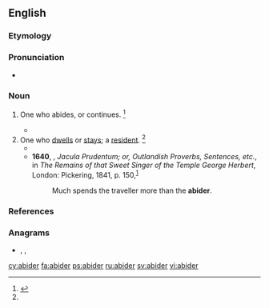 ==English==

===Etymology===
{{suffix|abide|er|id2=agent noun|lang=en}}

===Pronunciation===
* {{a|US}} {{IPA|/əˈbɑɪ.dɚ/|lang=en}}

===Noun===
{{en-noun}}

# {{lb|en|obsolete}} One who abides, or continues. {{defdate|First attested around 1350 to 1470.}}<ref name=SOED>{{R:SOED5|page=4}}</ref>
#* {{quote-book|year=''c.'' 1583|title=An Apologie for Poetrie|page=1|author={{w|Philip Sidney}}|coauthors=Evelyn Shirley Shuckburgh|year_published=1891|passage=Hee sayde, they were the Maisters of warre, and ornaments of peace : speedy goers, and strong '''abiders''' : triumphers both in Camps and Courts.}}
# One who [[dwell]]s or [[stay]]s; a [[resident]]. {{defdate|First attested around 1350 to 1470.}}<ref name=SOED/>
#* {{quote-book|year=''c.'' 1610|title=An atlas of Tudor England and Wales: 40 plates from John Speed's pocket atlas|page=27|author={{w|John Speed}}|coauthors=Eva Germaine Rimington Taylor|year_published=1951|passage=But although it had everything 'to content the purse, the heart, the eye', there was a local proverb saying: 'What is best for the '''Abider''' is worst for the [Traveler]}}
#* '''1640''', {{w|George Herbert}}, ''Jacula Prudentum; or, Outlandish Proverbs, Sentences, etc.'', in ''The Remains of that Sweet Singer of the Temple George Herbert'', London: Pickering, 1841, p. 150,<sup>[https://archive.org/details/remainsofthats00her]</sup>
#*: Much spends the traveller more than the '''abider'''.

===References===
<references/>

===Anagrams===
* {{l|en|air bed}}, {{l|en|airbed}}, {{l|en|bardie}}

[[cy:abider]]
[[fa:abider]]
[[ps:abider]]
[[ru:abider]]
[[sv:abider]]
[[vi:abider]]